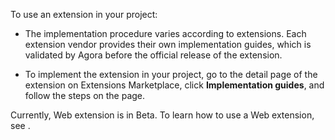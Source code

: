 <PlatformWrapper platform="web">

To use an extension in your <Vg k="COMPANY" /> project:

-   The implementation procedure varies according to extensions. Each extension vendor provides their own implementation guides, which is validated by Agora before the official release of the extension.

-   To implement the extension in your project, go to the detail page of the extension on <Link to="{{Global.AGORA_CONSOLE_URL}}/extensions-marketplace">Extensions Marketplace</Link>, click **Implementation guides**, and follow the steps on the page.

Currently, Web extension is in Beta. To learn how to use a Web extension, see [<Vg k="RTEE_NS" />](/video-calling/develop/ai-noise-suppression).

</PlatformWrapper>
